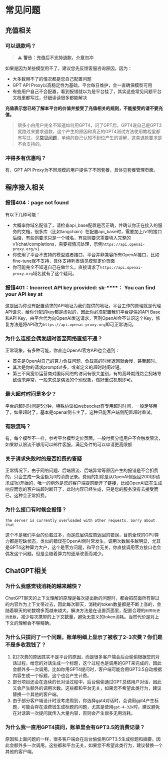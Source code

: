 # 常见问题 ​

## 充值相关 ​

### 可以退款吗？ ​

> ⚠️ **警告：充值后不支持退款，介意勿冲**

如果是因为某些模型用不了，建议您先反馈客服咨询原因，因为：

* 大多数用不了的情况都是您自己配置问题
* GPT API Proxy以高稳定性为基础，平台每日维护，会一直确保模型可用
* 有些用户自己不会配置，看到报错就以为是平台挂了，其实这些常见问题平台文档里都写过，仔细读读很多都能解决

**充值表示您已经了解本平台的价值并接受了充值相关的规则，不能接受的请不要充值。**

>
> 很多小白用户完全不知道如何用GPT4，问了GPT后，GPT4说自己是GPT3就跑过来要求退款，这个产生的原因和真正的GPT4测试方法使用教程里都有写过，见[常见问题](/tutorial/chatgpt.html#常见问题)，单纯的自己认知不到位产生的误解，这类退款要求是不会支持的。

### 冲得多有优惠吗？ ​
有，GPT API Proxy为不同规模的用户提供了不同套餐，具体见套餐管理页面。

## 程序接入相关 ​

### 报错404：page not found ​

有以下几种可能：

  * 大概率你域名配错了，请检查api_base配置是否正确，并确认你正在接入的服务的文档，很多库（比如langchain）在配置api_base时，需要加上/v1的接口后缀，有些则要求只是一个域名，有些则要求需要填入完整的v1/chat/completions，需要视情况处理，示例`https://api.openai-proxy.org/v1`
  * 你使用了平台不支持的模型或者接口，平台并非兼容所有OpenAI接口，比如fine-tune就不支持，具体支持列表请见模型定价页面
  * 你可能完全不知道自己在做什么，直接请求了`https://api.openai-proxy.org`域名就有了这个疑问。

### 报错401：Incorrect APl key provided: sk-****： You can find your APl key at


这是因为你没有配置请求的API地址为我们提供的地址，平台工作的原理就是代理API请求，给你分配的key都是虚拟的，因此你必须配置我们平台提供的API
Base和API
Key，由平台代为向OpenAI发送请求，否则OpenAI会不认识这个Key，修复方法是将API改为`https://api.openai-proxy.org`即可正常访问。
 
### 为什么连接会偶发超时甚至网络直接不通？ ​

正常现象，有多种可能，你直连OpenAI官方API也会遇到：

  * 首先是OpenAI自己的算力负载问题，负载高的时候返回就会慢，甚至超时。
  * 其次是你的请求prompt过多，或者定义的超时时间过短。
  * 第三不同宽带运营商对国际网络的访问有很大差别，有的高峰期线路会拥堵导致请求异常，一般来说是偶发的个别现象，做好重试机制即可。

### 最大超时时间是多少？ ​

平台的超时时间是5分钟，特殊协议如websocket有专用超时时间，一般足够用了，如果超时了，基本是openai侧卡主了，这种只能客户端侧配置超时重试。

### 有限流吗？ ​

有，每个模型不一样，参考平台模型定价页面，一般付费分组用户不会触发限流， 如果默认限流不够用可以邮件客服，满足条件的可以申请更高限额

### 关于请求失败时的是否扣费的答疑 ​

正常情况下，由于网络问题、后端限流、后端异常等原因产生的报错是不会扣费的，只会生成一条金额为0的消费记录。费用的扣除是从OpenAI侧返回200(即请求成功)开始的，唯一的例外是您的客户端提前断开了链接，比如OpenAI正在生成响应而您的客户端超时断开了，此时内容已经生成，只是您的服务没有去接受而已，这种会正常扣费。

### 为什么接口有时候会报错？ ​

    The server is currently overloaded with other requests. Sorry about that

这个不是我们平台的负载过多，而是底层供应商返回的错误，目前全球的GPU算力都是短缺状态，类似的错误在OpenAI侧时常发生，调用次数越多越明显，尤其是GPT4这种算力大户，这个是官方问题，和平台无关，你直接调用官方接口也会偶发这个问题。但是会随着算力的逐渐改善而减少。

## ChatGPT相关 ​

### 为什么我感觉钱消耗的越来越快？ ​

ChatGPT聊天的上下文理解的原理是每次提出新的问题时，都会把前面所有聊过的内容作为上下文带过去，因此每次聊天，消耗的token数量都是不断上涨的，会随着聊天的轮数增多而越来越大。解决方法是在设置页面里，配置合理的`附带历史消息数`，减少每次携带的上下文数量，避免无意义的token消耗。当然代价是对上下文的理解会不够精确。

### 为什么只提问了一个问题，账单明细上显示了被收了2-3次费？你们是不是多收我钱了？ ​

  1. 扣2次费的原因其实不是平台的原因，而是很多客户端会后台偷偷根据您的对话过程，给您的对话生成一个标题，这个过程也是调用的GPT来完成的，因此会额外多一次调用。比如你用GPT4提问时，客户端可能会用GPT3.5自动根据内容生成一个标题，这个也会产生计费。
  2. 部分项目还会在连续的长对话过程中，后台偷偷通过GPT总结用户对话，因此又会产生额外的调用次数。这些都和平台无关，如果您不希望此类行为，建议替换一个其他的客户端。
  3. 由于部分客户端设计时没考虑周到，你选择gpt4对话时，会调用gpt4产生标题，可能会存在浪费钱生成标题的问题，尤其是使用`gpt-4-32k`时，建议避免在对话第一次提问就传入大量内容，否则会产生很多无用消耗。

### 为什么我一直用GPT4提问，账单里会有GPT3.5的消费记录？ ​

原因和上面问题的一样，很多客户端会在后台偷偷用GPT3.5生成标题和摘要，因此会额外多一次调用。这些都和平台无关，如果您不希望此类行为，建议替换一个其他的客户端。




